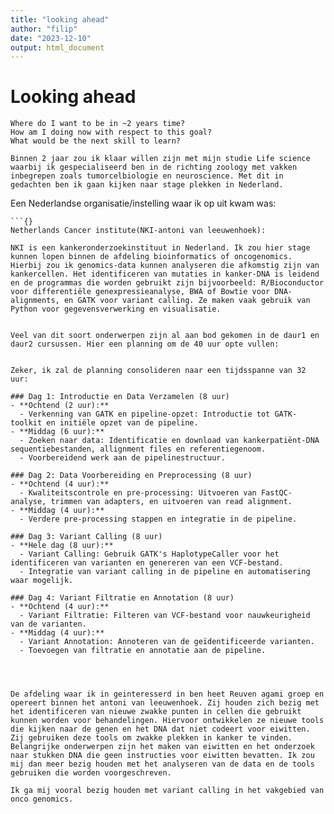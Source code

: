 ```yaml
---
title: "looking ahead"
author: "filip"
date: "2023-12-10"
output: html_document
---
```


# Looking ahead

```{}
Where do I want to be in ~2 years time?
How am I doing now with respect to this goal?
What would be the next skill to learn?
```` 

```{}
Binnen 2 jaar zou ik klaar willen zijn met mijn studie Life science waarbij ik gespecialiseerd ben in de richting zoology met vakken inbegrepen zoals tumorcelbiologie en neuroscience. Met dit in gedachten ben ik gaan kijken naar stage plekken in Nederland. 
```


Een Nederlandse organisatie/instelling waar ik op uit kwam was:
```
```{}
Netherlands Cancer institute(NKI-antoni van leeuwenhoek):

NKI is een kankeronderzoekinstituut in Nederland. Ik zou hier stage kunnen lopen binnen de afdeling bioinformatics of oncogenomics. Hierbij zou ik genomics-data kunnen analyseren die afkomstig zijn van kankercellen. Het identificeren van mutaties in kanker-DNA is leidend en de programmas die worden gebruikt zijn bijvoorbeeld: R/Bioconductor voor differentiële genexpressieanalyse, BWA of Bowtie voor DNA-alignments, en GATK voor variant calling. Ze maken vaak gebruik van Python voor gegevensverwerking en visualisatie.
```

```{}  

Veel van dit soort onderwerpen zijn al aan bod gekomen in de daur1 en daur2 cursussen. Hier een planning om de 40 uur opte vullen:


Zeker, ik zal de planning consolideren naar een tijdsspanne van 32 uur:

### Dag 1: Introductie en Data Verzamelen (8 uur)
- **Ochtend (2 uur):**
  - Verkenning van GATK en pipeline-opzet: Introductie tot GATK-toolkit en initiële opzet van de pipeline.
- **Middag (6 uur):**
  - Zoeken naar data: Identificatie en download van kankerpatiënt-DNA sequentiebestanden, allignment files en referentiegenoom.
  - Voorbereidend werk aan de pipelinestructuur.

### Dag 2: Data Voorbereiding en Preprocessing (8 uur)
- **Ochtend (4 uur):**
  - Kwaliteitscontrole en pre-processing: Uitvoeren van FastQC-analyse, trimmen van adapters, en uitvoeren van read alignment.
- **Middag (4 uur):**
  - Verdere pre-processing stappen en integratie in de pipeline.

### Dag 3: Variant Calling (8 uur)
- **Hele dag (8 uur):**
  - Variant Calling: Gebruik GATK's HaplotypeCaller voor het identificeren van varianten en genereren van een VCF-bestand.
  - Integratie van variant calling in de pipeline en automatisering waar mogelijk.

### Dag 4: Variant Filtratie en Annotation (8 uur)
- **Ochtend (4 uur):**
  - Variant Filtratie: Filteren van VCF-bestand voor nauwkeurigheid van de varianten.
- **Middag (4 uur):**
  - Variant Annotation: Annoteren van de geïdentificeerde varianten.
  - Toevoegen van filtratie en annotatie aan de pipeline.




De afdeling waar ik in geinteresserd in ben heet Reuven agami groep en opereert binnen het antoni van leeuwenhoek. Zij houden zich bezig met het identificeren van nieuwe zwakke punten in cellen die gebruikt kunnen worden voor behandelingen. Hiervoor ontwikkelen ze nieuwe tools die kijken naar de genen en het DNA dat niet codeert voor eiwitten. Zij gebruiken deze tools om zwakke plekken in kanker te vinden. Belangrijke onderwerpen zijn het maken van eiwitten en het onderzoek naar stukken DNA die geen instructies voor eiwitten bevatten. Ik zou mij dan meer bezig houden met het analyseren van de data en de tools gebruiken die worden voorgeschreven.

Ik ga mij vooral bezig houden met variant calling in het vakgebied van onco genomics.

```
